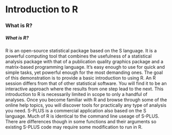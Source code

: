 Introduction to R
===========================

### What is R?

<h5> What is R? </h5>

R is an open-source statistical package based on the S language. 
It is a powerful computing tool that combines the usefulness of a statistical analysis package with that of a publication quality graphics package and a matrix-based programming language. 
It's easy enough to use for quick and simple tasks, yet powerful enough for the most demanding ones. 
The goal of this demonstration is to provide a basic introduction to using R. 
An R session differs from that of other statistical software. You will find it to be an interactive approach where the results from one step lead to the next. 
This introduction to R is necessarily limited in scope to only a handful of analyses. 
Once you become familiar with R and browse through some of the online help topics, you will discover tools for practically any type of analysis you need. S-PLUS is a commercial application also based on the S language. Much of R is identical to the command line useage of S-PLUS. There are differences though in some functions and their arguments so existing S-PLUS code may require some modification to run in R. 
